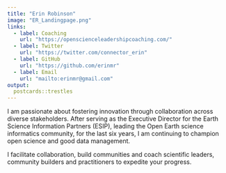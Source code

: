 ```yaml
---
title: "Erin Robinson"
image: "ER_Landingpage.png"
links:
  - label: Coaching
    url: "https://openscienceleadershipcoaching.com/"
  - label: Twitter
    url: "https://twitter.com/connector_erin"
  - label: GitHub
    url: "https://github.com/erinmr"
  - label: Email
    url: "mailto:erinmr@gmail.com"
output:
  postcards::trestles
---
```

 
I am passionate about fostering innovation through collaboration across diverse stakeholders. After serving as the Executive Director for the Earth Science Information Partners (ESIP), leading the Open Earth science informatics community, for the last six years, I am continuing to champion open science and good data management. 

I facilitate collaboration, build communities and coach scientific leaders, community builders and practitioners to expedite your progress.

